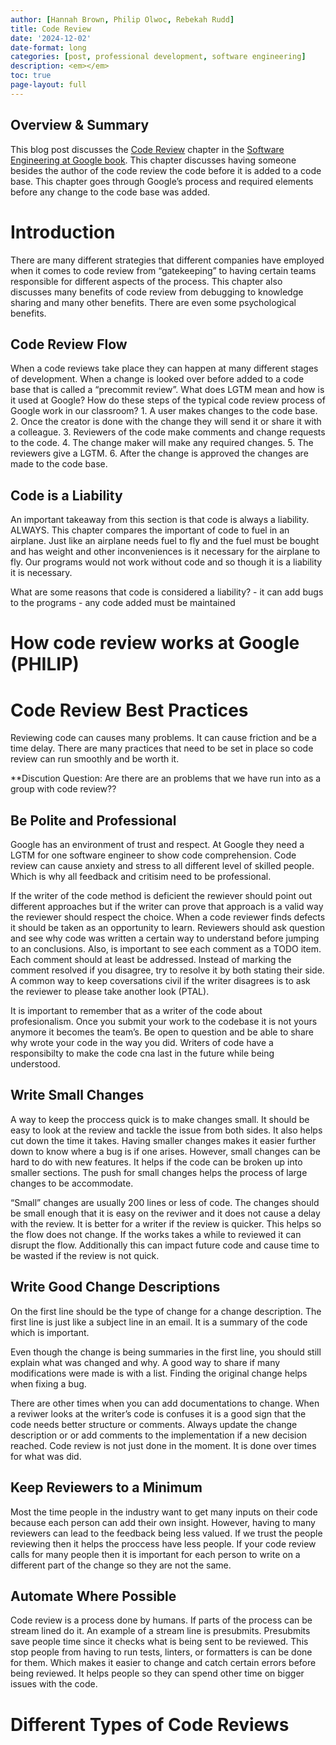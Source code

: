 ```yaml
---
author: [Hannah Brown, Philip Olwoc, Rebekah Rudd]
title: Code Review
date: '2024-12-02'
date-format: long
categories: [post, professional development, software engineering]
description: <em></em>
toc: true
page-layout: full
---
```


## Overview & Summary
This blog post discusses the [Code
Review](https://abseil.io/resources/swe-book/html/ch09.html) chapter in the
[Software Engineering at Google book](https://abseil.io/resources/swe-book). This chapter discusses having someone besides the author of the code review the code before it is added to a code base. This chapter goes through Google's process and required elements before any change to the code base was added. 

# Introduction

There are many different strategies that different companies have employed when it comes to code review from "gatekeeping" to having certain teams responsible for different aspects of the process. This chapter also discusses many benefits of code review from debugging to knowledge sharing and many other benefits. There are even some psychological benefits. 

## Code Review Flow
When a code reviews take place they can happen at many different stages of development. When a change is looked over before added to a code base that is called a "precommit review". 
What does LGTM mean and how is it used at Google? 
How do these steps of the typical code review process of Google work in our classroom?
1. A user makes changes to the code base.
2. Once the creator is done with the change they will send it or share it with a colleague.
3. Reviewers of the code make comments and change requests to the code.
4. The change maker will make any required changes.
5. The reviewers give a LGTM.
6. After the change is approved the changes are made to the code base.

## Code is a Liability
An important takeaway from this section is that code is always a liability. ALWAYS. This chapter compares the important of code to fuel in an airplane. Just like an airplane needs fuel to fly and the fuel must be bought and has weight and other inconveniences is it necessary for the airplane to fly. Our programs would not work without code and so though it is a liability it is necessary.

What are some reasons that code is considered a liability?
- it can add bugs to the programs
- any code added must be maintained

# How code review works at Google (PHILIP)

# Code Review Best Practices

Reviewing code can causes many problems. It can cause friction and be a time delay.
There are many practices that need to be set in place so code review can run smoothly and
be worth it. 

**Discution Question: Are there are an problems that we have run into as a group with code review??

## Be Polite and Professional

Google has an environment of trust and respect. At Google they need a LGTM for one software engineer
to show code comprehension. Code review can cause anxiety and stress to all different level of skilled
people. Which is why all feedback and critisim need to be professional.

If the writer of the code method is deficient the rewiever should point out different approaches but if the writer
can prove that approach is a valid way the reviewer should respect the choice. When a code reviewer finds defects it should
be taken as an opportunity to learn. Reviewers should ask question and see why code was written a certain way to understand
before jumping to an conclusions. Also, is important to see each comment as a TODO item. Each comment should at least be
addressed. Instead of marking the comment resolved if you disagree, try to resolve it by both stating their side. A common
way to keep coversations civil if the writer disagrees is to ask the reviewer to please take another look (PTAL). 

It is important to remember that as a writer of the code about profesionalism. Once you submit your work to the codebase it is not
yours anymore it becomes the team's. Be open to question and be able to share why wrote your code in the way you did. Writers of code
have a responsibilty to make the code cna last in the future while being understood.

## Write Small Changes

A way to keep the proccess quick is to make changes small. It should be easy to look at the review and tackle the issue from both sides.
It also helps cut down the time it takes. Having smaller changes makes it easier further down to know where a bug is if one arises. However,
small changes can be hard to do with new features. It helps if the code can be broken up into smaller sections. The push for small changes
helps the process of large changes to be accommodate.

"Small" changes are usually 200 lines or less of code. The changes should be small enough that it is easy on the reviwer and it does not
cause a delay with the review. It is better for a writer if the review is quicker. This helps so the flow does not change. If the works takes
a while to reviewed it can disrupt the flow. Additionally this can impact future code and cause time to be wasted if the review is not quick.

## Write Good Change Descriptions

On the first line should be the type of change for a change description. The first line is just like a subject line in an email. It is
a summary of the code which is important.

Even though the change is being summaries in the first line, you should still explain what was changed and why. A good way to share if many
modifications were made is with a list. Finding the original change helps when fixing a bug. 

There are other times when you can add documentations to change. When a reviwer looks at the writer's code is confuses it is a good sign that
the code needs better structure or comments. Always update the change description or or add comments to the implementation if a new decision reached.
Code review is not just done in the moment. It is done over times for what was did. 

## Keep Reviewers to a Minimum

Most the time people in the industry want to get many inputs on their code because each person can add their own insight.
However, having to many reviewers can lead to the feedback being less valued. If we trust the people reviewing then it helps
the proccess have less people. If your code review calls for many people then it is important for each person to write on a different
part of the change so they are not the same.

## Automate Where Possible

Code review is a process done by humans. If parts of the process can be stream lined do it. An example
of a stream line is presubmits. Presubmits save people time since it checks what is being sent to be reviewed.
This stop people from having to run tests, linters, or formatters is can be done for them. Which makes it easier to change
and catch certain errors before being reviewed. It helps people so they can spend other time on bigger issues with the code. 

# Different Types of Code Reviews
